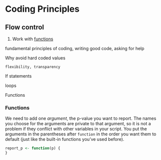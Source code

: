# Coding Principles

## Flow control

1. Work with [functions](#functions)


fundamental principles of coding, writing good code, asking for help

Why avoid hard coded values

    flexibility, transparency

If statements

loops

Functions

### Functions {#functions}

We need to add one *argument*, the p-value you want to report. The names you choose for the arguments are private to that argument, so it is not a problem if they conflict with other variables in your script. You put the arguments in the parentheses after `function` in the order you want them to default (just like the built-in functions you've used before). 

```r
report_p <- function(p) {
}
```
